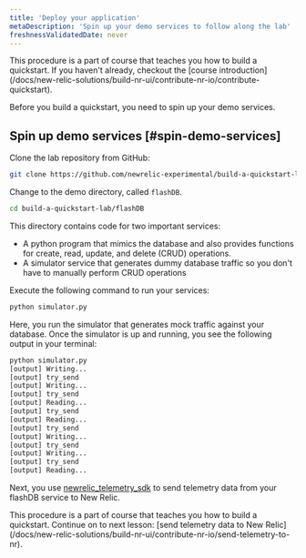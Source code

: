 ```yaml
---
title: 'Deploy your application'
metaDescription: 'Spin up your demo services to follow along the lab'
freshnessValidatedDate: never
---
```


<Callout variant="tip">
  This procedure is a part of course that teaches you how to build a quickstart. If you haven't already, checkout the [course introduction](/docs/new-relic-solutions/build-nr-ui/contribute-nr-io/contribute-quickstart).
</Callout>

Before you build a quickstart, you need to spin up your demo services.

## Spin up demo services [#spin-demo-services]

Clone the lab repository from GitHub:

```bash
git clone https://github.com/newrelic-experimental/build-a-quickstart-lab.git
```

Change to the demo directory, called `flashDB`.

```bash
cd build-a-quickstart-lab/flashDB
```

This directory contains code for two important services:

* A python program that mimics the database and also provides functions for create, read, update, and delete (CRUD) operations.
* A simulator service that generates dummy database traffic so you don't have to manually perform CRUD operations

Execute the following command to run your services:

```bash
python simulator.py
```

Here, you run the simulator that generates mock traffic against your database. Once the simulator is up and running, you see the following output in your terminal:

```bash animate
python simulator.py
[output] Writing...
[output] try_send
[output] Writing...
[output] try_send
[output] Reading...
[output] try_send
[output] Reading...
[output] try_send
[output] Writing...
[output] try_send
[output] Writing...
[output] try_send
[output] Reading...
```

Next, you use [newrelic_telemetry_sdk](https://github.com/newrelic/newrelic-telemetry-sdk-python) to send telemetry data from your flashDB service to New Relic.

<Callout variant="tip">
  This procedure is a part of course that teaches you how to build a quickstart. Continue on to next lesson: [send telemetry data to New Relic](/docs/new-relic-solutions/build-nr-ui/contribute-nr-io/send-telemetry-to-nr).
</Callout>
